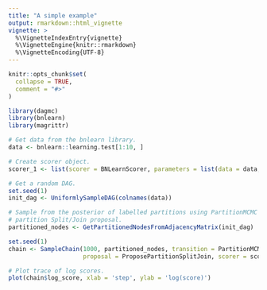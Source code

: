 ```yaml
---
title: "A simple example"
output: rmarkdown::html_vignette
vignette: >
  %\VignetteIndexEntry{vignette}
  %\VignetteEngine{knitr::rmarkdown}
  %\VignetteEncoding{UTF-8}
---
```


```r
knitr::opts_chunk$set(
  collapse = TRUE,
  comment = "#>"
)
```

```r
library(dagmc)
library(bnlearn)
library(magrittr)
```

```r
# Get data from the bnlearn library.
data <- bnlearn::learning.test[1:10, ]
```

```r
# Create scorer object.
scorer_1 <- list(scorer = BNLearnScorer, parameters = list(data = data, type = 'bde'))
```

```r
# Get a random DAG.
set.seed(1)
init_dag <- UniformlySampleDAG(colnames(data))
```

```r
# Sample from the posterior of labelled partitions using PartitionMCMC with a
# partition Split/Join proposal.
partitioned_nodes <- GetPartitionedNodesFromAdjacencyMatrix(init_dag)

set.seed(1)
chain <- SampleChain(1000, partitioned_nodes, transition = PartitionMCMC,
                     proposal = ProposePartitionSplitJoin, scorer = scorer_1)
```

```r
# Plot trace of log scores.
plot(chain$log_score, xlab = 'step', ylab = 'log(score)')
```
